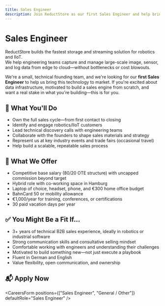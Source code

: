 ```yaml
---
title: Sales Engineer
description: Join ReductStore as our first Sales Engineer and help bring the fastest storage and streaming solution for robotics and IIoT to market.
---
```



# Sales Engineer

ReductStore builds the fastest storage and streaming solution for robotics and IIoT.  
We help engineering teams capture and manage large-scale image, sensor, and log data from edge to cloud—without bottlenecks or cost blowouts.

We're a small, technical founding team, and we're looking for our **first Sales Engineer** to help us bring this technology to market. If you're excited about data infrastructure, motivated to build a sales engine from scratch, and want a real stake in what you're building—this is for you.

## 🧩 What You'll Do

- Own the full sales cycle—from first contact to closing
- Identify and engage robotics/IIoT customers
- Lead technical discovery calls with engineering teams
- Collaborate with the founders to shape sales materials and strategy
- Represent us at key industry events and trade fairs (occasional travel)
- Help build a scalable, repeatable sales process

## 🎁 What We Offer

- Competitive base salary (80/20 OTE structure) with uncapped commission beyond target
- Hybrid role with co-working space in Hamburg
- Laptop of choice, headset, phone, and €300 home office budget
- BahnCard 50 or mobility allowance
- €1,000/year for training, conferences, or certifications
- 30 paid vacation days per year

## ✅ You Might Be a Fit If...

- 3+ years of technical B2B sales experience, ideally in robotics or industrial software
- Strong communication skills and consultative selling mindset
- Comfortable working with engineers and understanding their challenges
- Motivated to build something new—not just execute a playbook
- Fluent in German and English
- Value flexibility, open communication, and ownership

## 📬 Apply Now

<CareersForm
  positions={["Sales Engineer", "General / Other"]}
  defaultRole="Sales Engineer"
/>
